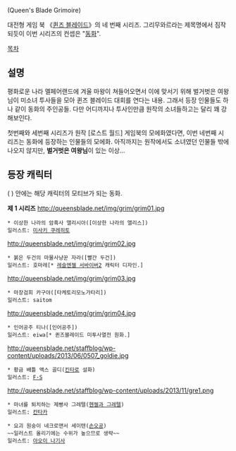 {{{+1 クイーンズブレイド グリムワール}}} (Queen's Blade Grimoire)

대전형 게임 북 《[[퀸즈 블레이드]]》의 네 번째 시리즈. 그리무와르라는 제목명에서 짐작되듯이 이번 시리즈의 컨셉은 "[[동화]]".

[[목차]]
== 설명 ==
평화로운 나라 멜페어랜드에 겨울 마왕이 쳐들어오면서 이에 맞서기 위해 벌거벗은 여왕님이 미소녀 투사들을 모아 퀸즈 블레이드 대회를 연다는 내용. 그래서 등장 인물들도 하나 같이 동화의 주인공들. 다만 어디까지나 투사인만큼 원작의 소녀들하고는 달리 꽤 강해보인다.

첫번째와 세번째 시리즈가 원작 [로스트 월드] 게임북의 모에화였다면, 이번 네번째 시리즈는 동화에 등장하는 인물들의 모에화. 아직까지는 원작에서도 소녀였던 인물들 밖에 나오지 않지만, '''벌거벗은 여왕님'''이 있는 이상...

== 등장 캐릭터 ==
( ) 안에는 해당 캐릭터의 모티브가 되는 동화.

'''제 1 시리즈'''
http://queensblade.net/img/grim/grim01.jpg
 * 이상한 나라의 암흑사 앨리시아([이상한 나라의 앨리스])
 일러스트: [[미사키 쿠레히토]]
http://queensblade.net/img/grim/grim02.jpg
 * 붉은 두건의 마물사냥꾼 자라([빨간 두건])
 일러스트: 호마레[* [[레슬엔젤 서바이버2]] 캐릭터 디자인.]
http://queensblade.net/img/grim/grim03.jpg
 * 마장검희 카구야([타케토리모노가타리])
 일러스트: saitom
http://queensblade.net/img/grim/grim04.jpg
 * 인어공주 티나([인어공주])
 일러스트: eiwa[* 퀸즈블레이드 미투사열전 원화.]
http://queensblade.net/staffblog/wp-content/uploads/2013/06/0507_goldie.jpg
 * 황금 배틀 액스 골디([[킨타로]] 설화)
 일러스트: [[F·S]]
http://queensblade.net/staffblog/wp-content/uploads/2013/11/gre1.png
 * 마녀를 퇴치하는 제빵사 그레텔([[헨젤과 그레텔]])
 일러스트: [[칸타카]]

 * 요괴 원숭이 네크로맨서 세이텐([[손오공]])
 ~~일러스트 올리기에는 수위가 높으므로 생략~~ 
 일러스트: [[아오이 나기사#s-2|아오이 나기사]]
